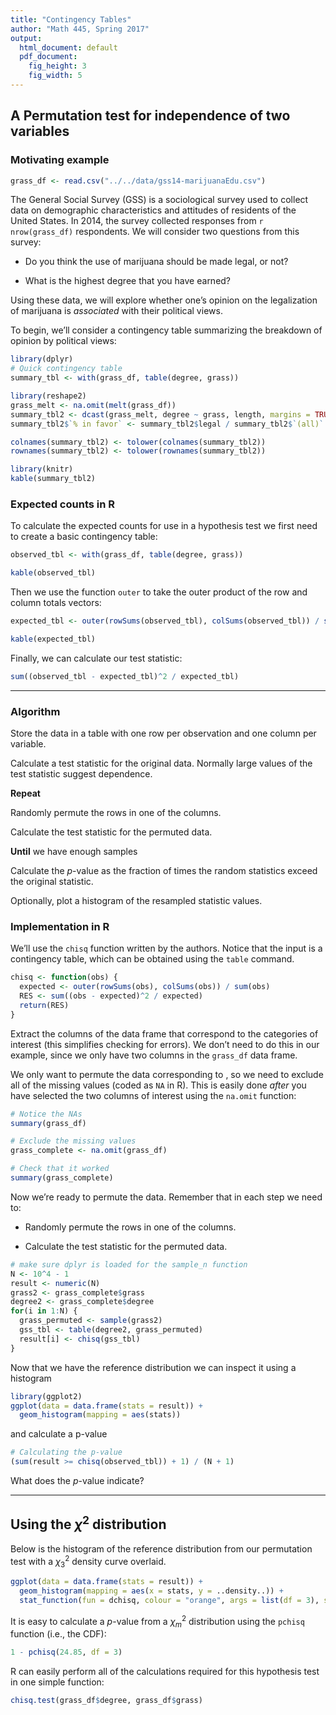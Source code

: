 ```yaml
---
title: "Contingency Tables"
author: "Math 445, Spring 2017"
output:
  html_document: default
  pdf_document:
    fig_height: 3
    fig_width: 5
---
```


## A Permutation test for independence of two variables

### Motivating example

```r
grass_df <- read.csv("../../data/gss14-marijuanaEdu.csv")
```

The General Social Survey (GSS) is a sociological survey used to collect data on demographic characteristics and attitudes of residents of the United States. In 2014, the survey collected responses from `r nrow(grass_df)` respondents. We will consider two questions from this survey:

  * Do you think the use of marijuana should be made legal, or not?

  * What is the highest degree that you have earned?
  
Using these data, we will explore whether one's opinion on the legalization of marijuana is *associated* with their political views.

To begin, we'll consider a contingency table summarizing the breakdown of opinion by political views:

```r
library(dplyr)
# Quick contingency table
summary_tbl <- with(grass_df, table(degree, grass))

library(reshape2)
grass_melt <- na.omit(melt(grass_df))
summary_tbl2 <- dcast(grass_melt, degree ~ grass, length, margins = TRUE)
summary_tbl2$`% in favor` <- summary_tbl2$legal / summary_tbl2$`(all)`

colnames(summary_tbl2) <- tolower(colnames(summary_tbl2))
rownames(summary_tbl2) <- tolower(rownames(summary_tbl2))

library(knitr)
kable(summary_tbl2)
```


### Expected counts in R

To calculate the expected counts for use in a hypothesis test we first need to create a basic contingency table:

```r
observed_tbl <- with(grass_df, table(degree, grass))
```

```r
kable(observed_tbl)
```

Then we use the function `outer` to take the outer product of the row and column totals vectors:

```r
expected_tbl <- outer(rowSums(observed_tbl), colSums(observed_tbl)) / sum(observed_tbl)
```

```r
kable(expected_tbl)
```

Finally, we can calculate our test statistic:

```r
sum((observed_tbl - expected_tbl)^2 / expected_tbl)
```

******

### Algorithm

Store the data in a table with one row per observation and one column per variable. 

Calculate a test statistic for the original data. Normally large values of the test statistic suggest dependence. 

**Repeat** 
  
  Randomly permute the rows in one of the columns. 
    
  Calculate the test statistic for the permuted data. 

**Until** we have enough samples 

Calculate the $p$-value as the fraction of times the random statistics exceed the original statistic. 

Optionally, plot a histogram of the resampled statistic values.

### Implementation in R

We'll use the `chisq` function written by the authors. Notice that the input is a contingency table, which can be obtained using the `table` command.

```r
chisq <- function(obs) {
  expected <- outer(rowSums(obs), colSums(obs)) / sum(obs)
  RES <- sum((obs - expected)^2 / expected)
  return(RES)
}
```

Extract the columns of the data frame that correspond to the categories of interest (this simplifies checking for errors). We don't need to do this in our example, since we only have two columns in the `grass_df` data frame.


We only want to permute the data corresponding to \emph{complete cases}, so we need to exclude all of the missing values (coded as `NA` in R). This is easily done *after* you have selected the two columns of interest using the `na.omit` function:

```r
# Notice the NAs
summary(grass_df)

# Exclude the missing values
grass_complete <- na.omit(grass_df)

# Check that it worked
summary(grass_complete)
```


Now we're ready to permute the data. Remember that in each step we need to:

* Randomly permute the rows in one of the columns. 
    
* Calculate the test statistic for the permuted data. 


```r
# make sure dplyr is loaded for the sample_n function
N <- 10^4 - 1
result <- numeric(N)
grass2 <- grass_complete$grass
degree2 <- grass_complete$degree
for(i in 1:N) {
  grass_permuted <- sample(grass2)
  gss_tbl <- table(degree2, grass_permuted)
  result[i] <- chisq(gss_tbl)
}
```

Now that we have the reference distribution we can inspect it using a histogram
```r
library(ggplot2)
ggplot(data = data.frame(stats = result)) +
  geom_histogram(mapping = aes(stats))
```

and calculate a p-value

```r
# Calculating the p-value
(sum(result >= chisq(observed_tbl)) + 1) / (N + 1)
```

What does the $p$-value indicate?
  
  
  

******
## Using the $\chi^2$ distribution

Below is the histogram of the reference distribution from our permutation test with a $\chi^2_3$ density curve overlaid.

```r
ggplot(data = data.frame(stats = result)) +
  geom_histogram(mapping = aes(x = stats, y = ..density..)) + 
  stat_function(fun = dchisq, colour = "orange", args = list(df = 3), size = .75)
```

It is easy to calculate a $p$-value from a $\chi^2_m$ distribution using the `pchisq` function (i.e., the CDF):

```r
1 - pchisq(24.85, df = 3)
```


R can easily perform all of the calculations required for this hypothesis test in one simple function:

```r
chisq.test(grass_df$degree, grass_df$grass)
```

